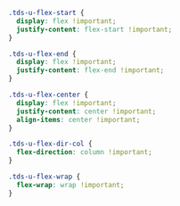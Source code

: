 <Meta title="Utilities/Utility Classes/Flex" />

```css
.tds-u-flex-start {
  display: flex !important;
  justify-content: flex-start !important;
}

.tds-u-flex-end {
  display: flex !important;
  justify-content: flex-end !important;
}

.tds-u-flex-center {
  display: flex !important;
  justify-content: center !important;
  align-items: center !important;
}

.tds-u-flex-dir-col {
  flex-direction: column !important;
}

.tds-u-flex-wrap {
  flex-wrap: wrap !important;
}
```
